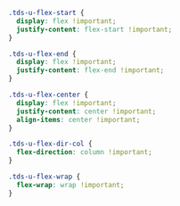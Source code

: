 <Meta title="Utilities/Utility Classes/Flex" />

```css
.tds-u-flex-start {
  display: flex !important;
  justify-content: flex-start !important;
}

.tds-u-flex-end {
  display: flex !important;
  justify-content: flex-end !important;
}

.tds-u-flex-center {
  display: flex !important;
  justify-content: center !important;
  align-items: center !important;
}

.tds-u-flex-dir-col {
  flex-direction: column !important;
}

.tds-u-flex-wrap {
  flex-wrap: wrap !important;
}
```
